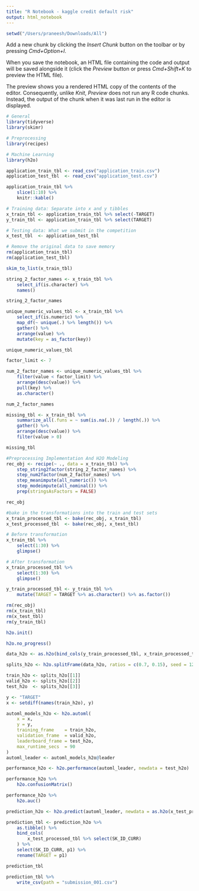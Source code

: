 ```yaml
---
title: "R Notebook - kaggle credit default risk"
output: html_notebook
---
```


```r
setwd("/Users/praneesh/Downloads/All")
```

Add a new chunk by clicking the *Insert Chunk* button on the toolbar or by pressing *Cmd+Option+I*.

When you save the notebook, an HTML file containing the code and output will be saved alongside it (click the *Preview* button or press *Cmd+Shift+K* to preview the HTML file). 

The preview shows you a rendered HTML copy of the contents of the editor. Consequently, unlike *Knit*, *Preview* does not run any R code chunks. Instead, the output of the chunk when it was last run in the editor is displayed.
```r
# General 
library(tidyverse)
library(skimr)

# Preprocessing
library(recipes)

# Machine Learning
library(h2o)

```

```r
application_train_tbl <- read_csv("application_train.csv")
application_test_tbl  <- read_csv("application_test.csv")
```


```r
application_train_tbl %>%
    slice(1:10) %>%
    knitr::kable()
```

```r
# Training data: Separate into x and y tibbles
x_train_tbl <- application_train_tbl %>% select(-TARGET)
y_train_tbl <- application_train_tbl %>% select(TARGET)   

# Testing data: What we submit in the competition
x_test_tbl  <- application_test_tbl

# Remove the original data to save memory
rm(application_train_tbl)
rm(application_test_tbl)
```

```r
skim_to_list(x_train_tbl)
```

```r
string_2_factor_names <- x_train_tbl %>%
    select_if(is.character) %>%
    names()

string_2_factor_names
```

```r
unique_numeric_values_tbl <- x_train_tbl %>%
    select_if(is.numeric) %>%
    map_df(~ unique(.) %>% length()) %>%
    gather() %>%
    arrange(value) %>%
    mutate(key = as_factor(key))

unique_numeric_values_tbl
```

```r
factor_limit <- 7

num_2_factor_names <- unique_numeric_values_tbl %>%
    filter(value < factor_limit) %>%
    arrange(desc(value)) %>%
    pull(key) %>%
    as.character()

num_2_factor_names
```

```r
missing_tbl <- x_train_tbl %>%
    summarize_all(.funs = ~ sum(is.na(.)) / length(.)) %>%
    gather() %>%
    arrange(desc(value)) %>%
    filter(value > 0)

missing_tbl
```

```r
#Preprocessing Implementation And H2O Modeling
rec_obj <- recipe(~ ., data = x_train_tbl) %>%
    step_string2factor(string_2_factor_names) %>%
    step_num2factor(num_2_factor_names) %>%
    step_meanimpute(all_numeric()) %>%
    step_modeimpute(all_nominal()) %>%
    prep(stringsAsFactors = FALSE)

rec_obj
```

```r
#bake in the transformations into the train and test sets
x_train_processed_tbl <- bake(rec_obj, x_train_tbl) 
x_test_processed_tbl  <- bake(rec_obj, x_test_tbl)
```

```r
# Before transformation
x_train_tbl %>%
    select(1:30) %>%
    glimpse()
```

```r
# After transformation
x_train_processed_tbl %>%
    select(1:30) %>%
    glimpse()
```

```r
y_train_processed_tbl <- y_train_tbl %>%
    mutate(TARGET = TARGET %>% as.character() %>% as.factor())
```

```r
rm(rec_obj)
rm(x_train_tbl)
rm(x_test_tbl)
rm(y_train_tbl)
```

```r
h2o.init()
```

```r
h2o.no_progress()
```

```r
data_h2o <- as.h2o(bind_cols(y_train_processed_tbl, x_train_processed_tbl))
```

```r
splits_h2o <- h2o.splitFrame(data_h2o, ratios = c(0.7, 0.15), seed = 1234)

train_h2o <- splits_h2o[[1]]
valid_h2o <- splits_h2o[[2]]
test_h2o  <- splits_h2o[[3]]
```

```r
y <- "TARGET"
x <- setdiff(names(train_h2o), y)

automl_models_h2o <- h2o.automl(
    x = x,
    y = y,
    training_frame    = train_h2o,
    validation_frame  = valid_h2o,
    leaderboard_frame = test_h2o,
    max_runtime_secs  = 90
)
automl_leader <- automl_models_h2o@leader
```

```r
performance_h2o <- h2o.performance(automl_leader, newdata = test_h2o)
```

```r
performance_h2o %>%
    h2o.confusionMatrix()
```

```r
performance_h2o %>%
    h2o.auc()
```

```r
prediction_h2o <- h2o.predict(automl_leader, newdata = as.h2o(x_test_processed_tbl)) 

```

```r
prediction_tbl <- prediction_h2o %>%
    as.tibble() %>%
    bind_cols(
        x_test_processed_tbl %>% select(SK_ID_CURR)
    ) %>%
    select(SK_ID_CURR, p1) %>%
    rename(TARGET = p1)

prediction_tbl
```

```r
prediction_tbl %>%
    write_csv(path = "submission_001.csv")
```